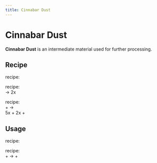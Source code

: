 ```yaml
---
title: Cinnabar Dust
---
```


<ItemImage file="cinnabar_dust" alt="Cinnabar Dust" size="200" />

# Cinnabar Dust

**Cinnabar Dust** is an intermediate material used for further processing.

## Recipe

<McItem slug="minecraft:crafting_table" inline={true}/> recipe:  
<CraftingTable recipe="input techreborn:small_pile_of_cinnabar_dust techreborn:small_pile_of_cinnabar_dust air input techreborn:small_pile_of_cinnabar_dust techreborn:small_pile_of_cinnabar_dust air input air air air output techreborn:cinnabar_dust"/>

<McItem slug="techreborn:grinder" inline={true}/> recipe:  
<McItem slug="techreborn:cinnabar_ore" inline={true}/> → 2x <McItem slug="techreborn:cinnabar_dust" inline={true}/>

<McItem slug="techreborn:industrial_grinder" inline={true}/> recipe:  
<McItem slug="techreborn:cinnabar_ore" inline={true}/> + <McItem slug="techreborn:water_cell" inline={true}/> →  
5x <McItem slug="techreborn:cinnabar_dust" inline={true}/> + 2x <McItem slug="techreborn:small_pile_of_redstone" inline={true}/> + <McItem slug="techreborn:small_pile_of_glowstone_dust" inline={true}/>

## Usage

<McItem slug="minecraft:crafting_table" inline={true}/> recipe:  
<CraftingTable recipe="input air air air input air techreborn:cinnabar_dust air input air air air output techreborn:small_pile_of_cinnabar_dust,4"/>

<McItem slug="techreborn:industrial_electrolyzer" inline={true}/> recipe:  
<McItem slug="techreborn:cinnabar_dust" inline={true}/> + <McItem slug="techreborn:empty_cell" inline={true}/> → <McItem slug="techreborn:mercury_cell" inline={true}/> + <McItem slug="techreborn:sulfur_dust" inline={true}/>
